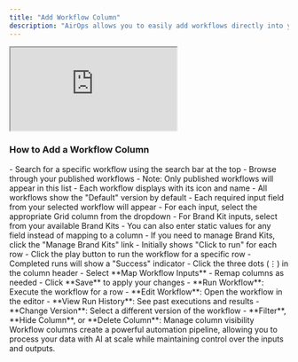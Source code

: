 ```yaml
---
title: "Add Workflow Column"
description: "AirOps allows you to easily add workflows directly into your Grid, allowing you to run your workflows at scale."
---
```


<Frame>
<iframe
  src="https://demo.arcade.software/dUNjlF0P352UbugDfWSt?embed"
  title="Arcade demo"
  allowFullScreen
  allow="clipboard-write"
  className="w-full rounded-xl"
  style={{width: '100%', maxWidth: '100%', aspectRatio: '1.5 / 1', height: '100%', border: 'none'}}
></iframe>
</Frame>

### How to Add a Workflow Column
<Steps>
<Step title="Click the + Add Column button in your Grid"/>
<Step title="Select Workflow from the dropdown menu (it's usually the first option)"/>
<Step title="Select a workflow from the list:">
   - Search for a specific workflow using the search bar at the top
   - Browse through your published workflows
   - Note: Only published workflows will appear in this list
   - Each workflow displays with its icon and name
   - All workflows show the "Default" version by default
</Step>
<Step title="Map your Grid columns to the workflow inputs:">   
   - Each required input field from your selected workflow will appear
   - For each input, select the appropriate Grid column from the dropdown
   - For Brand Kit inputs, select from your available Brand Kits
   - You can also enter static values for any field instead of mapping to a column
   - If you need to manage Brand Kits, click the "Manage Brand Kits" link
</Step>
<Step title="Click Save to create the workflow column"/>      
<Step title="Your new workflow column will appear in the Grid:">
   - Initially shows "Click to run" for each row
   - Click the play button to run the workflow for a specific row
   - Completed runs will show a "Success" indicator
</Step>
<Step title="To adjust column mappings after creation:">      
   - Click the three dots (⋮) in the column header
   - Select **Map Workflow Inputs**
   - Remap columns as needed
   - Click **Save** to apply your changes
</Step>
<Step title="Additional workflow column options:">      
   - **Run Workflow**: Execute the workflow for a row
   - **Edit Workflow**: Open the workflow in the editor
   - **View Run History**: See past executions and results
   - **Change Version**: Select a different version of the workflow
   - **Filter**, **Hide Column**, or **Delete Column**: Manage column visibility
</Step>
</Steps>
Workflow columns create a powerful automation pipeline, allowing you to process your data with AI at scale while maintaining control over the inputs and outputs.
